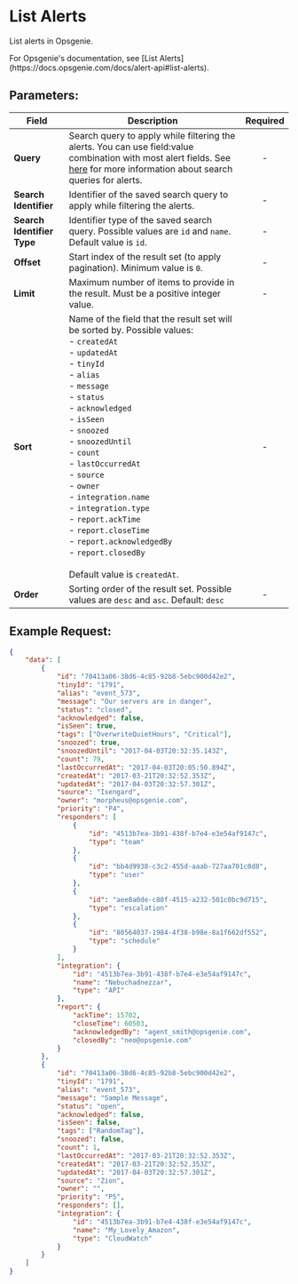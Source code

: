 
# List Alerts

List alerts in Opsgenie.

<Callout type="info">
	For Opsgenie's documentation, see [List
	Alerts](https://docs.opsgenie.com/docs/alert-api#list-alerts).
</Callout>

## Parameters:

| Field                      | Description                                                                                                                                                                                                                                                                                                                                                                                                                                                                                                                                                    | Required |
| -------------------------- | -------------------------------------------------------------------------------------------------------------------------------------------------------------------------------------------------------------------------------------------------------------------------------------------------------------------------------------------------------------------------------------------------------------------------------------------------------------------------------------------------------------------------------------------------------------- | :------: |
| **Query**                  | Search query to apply while filtering the alerts. You can use field:value combination with most alert fields. See [here](https://support.atlassian.com/opsgenie/docs/search-queries-for-alerts/) for more information about search queries for alerts.                                                                                                                                                                                                                                                                                                         |    -     |
| **Search Identifier**      | Identifier of the saved search query to apply while filtering the alerts.                                                                                                                                                                                                                                                                                                                                                                                                                                                                                      |    -     |
| **Search Identifier Type** | Identifier type of the saved search query. Possible values are `id` and `name`. Default value is `id`.                                                                                                                                                                                                                                                                                                                                                                                                                                                         |    -     |
| **Offset**                 | Start index of the result set (to apply pagination). Minimum value is `0`.                                                                                                                                                                                                                                                                                                                                                                                                                                                                                     |    -     |
| **Limit**                  | Maximum number of items to provide in the result. Must be a positive integer value.                                                                                                                                                                                                                                                                                                                                                                                                                                                                            |    -     |
| **Sort**                   | Name of the field that the result set will be sorted by. Possible values: <br/> - `createdAt` <br/> - `updatedAt` <br/> - `tinyId` <br/> - `alias` <br/> - `message` <br/> - `status` <br/> - `acknowledged` <br/> - `isSeen` <br/> - `snoozed` <br/> - `snoozedUntil` <br/> - `count` <br/> - `lastOccurredAt` <br/> - `source` <br/> - `owner` <br/> - `integration.name` <br/> - `integration.type` <br/> - `report.ackTime` <br/> - `report.closeTime` <br/> - `report.acknowledgedBy` <br/> - `report.closedBy` <br/> <br/> Default value is `createdAt`. |    -     |
| **Order**                  | Sorting order of the result set. Possible values are `desc` and `asc`. Default: `desc`                                                                                                                                                                                                                                                                                                                                                                                                                                                                         |    -     |

## Example Request:

```json
{
	"data": [
		{
			"id": "70413a06-38d6-4c85-92b8-5ebc900d42e2",
			"tinyId": "1791",
			"alias": "event_573",
			"message": "Our servers are in danger",
			"status": "closed",
			"acknowledged": false,
			"isSeen": true,
			"tags": ["OverwriteQuietHours", "Critical"],
			"snoozed": true,
			"snoozedUntil": "2017-04-03T20:32:35.143Z",
			"count": 79,
			"lastOccurredAt": "2017-04-03T20:05:50.894Z",
			"createdAt": "2017-03-21T20:32:52.353Z",
			"updatedAt": "2017-04-03T20:32:57.301Z",
			"source": "Isengard",
			"owner": "morpheus@opsgenie.com",
			"priority": "P4",
			"responders": [
				{
					"id": "4513b7ea-3b91-438f-b7e4-e3e54af9147c",
					"type": "team"
				},
				{
					"id": "bb4d9938-c3c2-455d-aaab-727aa701c0d8",
					"type": "user"
				},
				{
					"id": "aee8a0de-c80f-4515-a232-501c0bc9d715",
					"type": "escalation"
				},
				{
					"id": "80564037-1984-4f38-b98e-8a1f662df552",
					"type": "schedule"
				}
			],
			"integration": {
				"id": "4513b7ea-3b91-438f-b7e4-e3e54af9147c",
				"name": "Nebuchadnezzar",
				"type": "API"
			},
			"report": {
				"ackTime": 15702,
				"closeTime": 60503,
				"acknowledgedBy": "agent_smith@opsgenie.com",
				"closedBy": "neo@opsgenie.com"
			}
		},
		{
			"id": "70413a06-38d6-4c85-92b8-5ebc900d42e2",
			"tinyId": "1791",
			"alias": "event_573",
			"message": "Sample Message",
			"status": "open",
			"acknowledged": false,
			"isSeen": false,
			"tags": ["RandomTag"],
			"snoozed": false,
			"count": 1,
			"lastOccurredAt": "2017-03-21T20:32:52.353Z",
			"createdAt": "2017-03-21T20:32:52.353Z",
			"updatedAt": "2017-04-03T20:32:57.301Z",
			"source": "Zion",
			"owner": "",
			"priority": "P5",
			"responders": [],
			"integration": {
				"id": "4513b7ea-3b91-b7e4-438f-e3e54af9147c",
				"name": "My_Lovely_Amazon",
				"type": "CloudWatch"
			}
		}
	]
}
```
